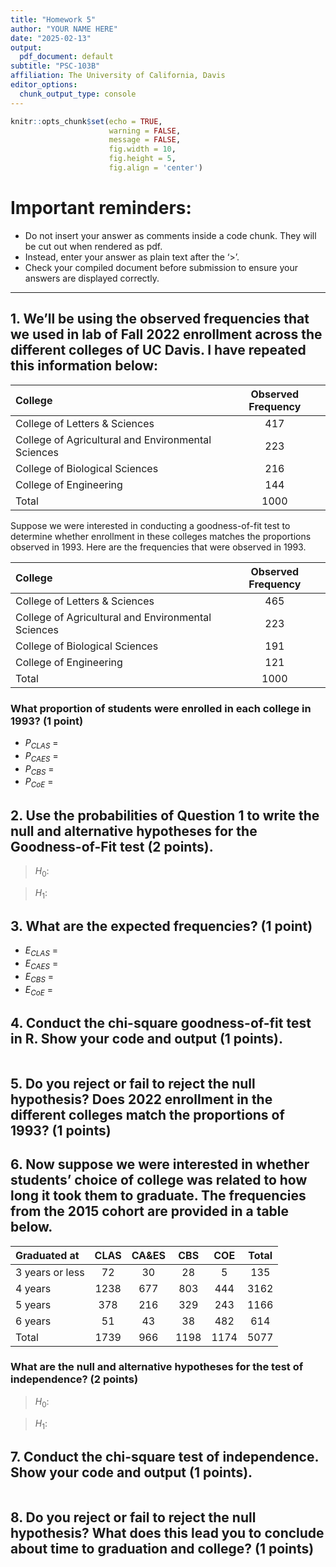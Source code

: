 ```yaml
---
title: "Homework 5"
author: "YOUR NAME HERE"
date: "2025-02-13"
output:
  pdf_document: default
subtitle: "PSC-103B"
affiliation: The University of California, Davis
editor_options:
  chunk_output_type: console
---
```


```r
knitr::opts_chunk$set(echo = TRUE,
                      warning = FALSE,
                      message = FALSE,
                      fig.width = 10,
                      fig.height = 5,
                      fig.align = 'center')

```

<!-- # Instructions -->

<!-- Please use R/RStudio to complete the following questions. You will submit your filled-out version of this document **as a PDF** on Canvas. Make sure your PDF looks as expected before submitting. Please **include the code you used to generate your answer for each question (when relevant) as well as the final answer and/or relevant output**. -->

<!-- You may consult with your classmates while working on the assignment, but **you must do all the work yourself – everything you turn in must be your own code and words**. Academic dishonesty will not be tolerated.  -->

<!-- Please submit **a pdf version** of this document with your answers on Canvas by **4:00pm on Thursday, March 6th (before lab)**. -->

# Important reminders:

- Do not insert your answer as comments inside a code chunk. They will be cut out when rendered as pdf.
- Instead, enter your answer as plain text after the '>'.
- Check your compiled document before submission to ensure your answers are displayed correctly. 

---

## 1. We’ll be using the observed frequencies that we used in lab of Fall 2022 enrollment across the different colleges of UC Davis. I have repeated this information below:

|College| Observed Frequency|
|:-----|:-----------------:|
|College of Letters & Sciences| 417|
|College of Agricultural and Environmental Sciences|223|
|College of Biological Sciences| 216|
|College of Engineering| 144|
|Total| 1000|

Suppose we were interested in conducting a goodness-of-fit test to determine whether enrollment in these colleges matches the proportions observed in 1993. Here are the frequencies that were observed in 1993. 

|College| Observed Frequency|
|:-----|:-----------------:|
|College of Letters & Sciences| 465|
|College of Agricultural and Environmental Sciences|223|
|College of Biological Sciences| 191|
|College of Engineering| 121|
|Total| 1000|

### What proportion of students were enrolled in each college in 1993? (1 point)

- $P_{CLAS}$ =
- $P_{CAES}$ =
- $P_{CBS}$ = 
- $P_{CoE}$ =

## 2. Use the probabilities of Question 1 to write the null and alternative hypotheses for the Goodness-of-Fit test (2 points). 

> $H_0:$

> $H_1:$

## 3. What are the expected frequencies? (1 point)

- $E_{CLAS}$ = 
- $E_{CAES}$ = 
- $E_{CBS}$ = 
- $E_{CoE}$ = 

## 4. Conduct the chi-square goodness-of-fit test in R. Show your code and output (1 points).

```r

```

## 5. Do you reject or fail to reject the null hypothesis? Does 2022 enrollment in the different colleges match the proportions of 1993? (1 points)

> 

## 6. Now suppose we were interested in whether students’ choice of college was related to how long it took them to graduate. The frequencies from the 2015 cohort are provided in a table below.


|Graduated at   | CLAS  |  CA&ES  |  CBS  |  COE  |  Total  |
|:--------------|:-----:|:-------:|:-----:|:-----:|:-------:|
|3 years or less|72     |30       | 28    |5      |135      |
|4 years        |1238   |677      |803    |444    |3162     |
|5 years        |378    |216      |329    |243    |1166     |
|6 years        |51     |43       |38     |482    |614      |
|Total          |1739   |966      |1198   |1174   |5077     |

### What are the null and alternative hypotheses for the test of independence? (2 points)

> $H_0:$

> $H_1:$

## 7. Conduct the chi-square test of independence. Show your code and output (1 points).

```r

```

## 8. Do you reject or fail to reject the null hypothesis? What does this lead you to conclude about time to graduation and college? (1 points)

```r

```


